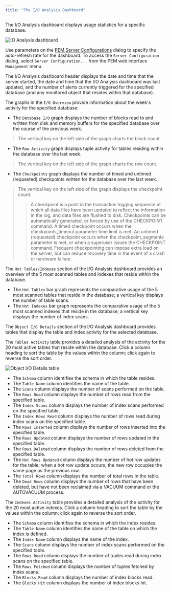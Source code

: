 ```yaml
---
title: "The I/O Analysis Dashboard"
---
```


<div id="io_analysis_dashboard" class="registered_link"></div>

The I/O Analysis dashboard displays usage statistics for a specific database.

![IO Analysis dashboard](../../images/io_analysis_dashboard.png)

Use parameters on the [PEM Server Configurations](../../04_toc_pem_features/02_pem_server_config/#pem_server_config) dialog to specify the auto-refresh rate for the dashboard. To access the `Server Configuration` dialog, select `Server Configuration...` from the PEM web interface `Management` menu.

The I/O Analysis dashboard header displays the date and time that the server started, the date and time that the I/O Analysis dashboard was last updated, and the number of alerts currently triggered for the specified database (and any monitored object that resides within that database).

The graphs in the `I/O Overview` provide information about the week's activity for the specified database:

-   The `Database I/O` graph displays the number of blocks read to and written from disk and memory buffers for the specified database over the course of the previous week.

> The vertical key on the left side of the graph charts the block count.

-   The `Row Activity` graph displays tuple activity for tables residing within the database over the last week.

> The vertical key on the left side of the graph charts the row count.

-   The `Checkpoints` graph displays the number of timed and untimed (requested) checkpoints written for the database over the last week.

> The vertical key on the left side of the graph displays the checkpoint count.
>
> > A checkpoint is a point in the transaction logging sequence at which all data files have been updated to reflect the information in the log, and data files are flushed to disk. Checkpoints can be automatically generated, or forced by use of the CHECKPOINT command. A timed checkpoint occurs when the checkpoints_timeout parameter time limit is met. An untimed (requested) checkpoint occurs when the checkpoint_segments parameter is met, or when a superuser issues the CHECKPOINT command. Frequent checkpointing can impose extra load on the server, but can reduce recovery time in the event of a crash or hardware failure.

The `Hot Tables/Indexes` section of the I/O Analysis dashboard provides an overview of the 5 most scanned tables and indexes that reside within the database.

-   The `Hot Tables` bar graph represents the comparative usage of the 5 most scanned tables that reside in the database; a vertical key displays the number of table scans.
-   The `Hot Indexes` bar graph represents the comparative usage of the 5 most scanned indexes that reside in the database; a vertical key displays the number of index scans.

The `Object I/O Details` section of the I/O Analysis dashboard provides tables that display the table and index activity for the selected database.

The `Tables Activity` table provides a detailed analysis of the activity for the 20 most active tables that reside within the database. Click a column heading to sort the table by the values within the column; click again to reverse the sort order.

![Object I/O Details table](../../images/object_io_details_table.png)

-   The `Schema` column identifies the schema in which the table resides.
-   The `Table Name` column identifies the name of the table.
-   The `Scans` column displays the number of scans performed on the table.
-   The `Rows Read` column displays the number of rows read from the specified table.
-   The `Index Scans` column displays the number of index scans performed on the specified table.
-   The `Index Rows Read` column displays the number of rows read during index scans on the specified table.
-   The `Rows Inserted` column displays the number of rows inserted into the specified table.
-   The `Rows Updated` column displays the number of rows updated in the specified table.
-   The `Rows Deleted` column displays the number of rows deleted from the specified table.
-   The `Hot Rows Updated` column displays the number of hot row updates for the table; when a hot row update occurs, the new row occupies the same page as the previous row.
-   The `Total Rows` column displays the number of total rows in the table.
-   The `Dead Rows` column displays the number of rows that have been deleted, but have not been reclaimed via a VACUUM command or the AUTOVACUUM process.

The `Indexes Activity` table provides a detailed analysis of the activity for the 20 most active indexes. Click a column heading to sort the table by the values within the column; click again to reverse the sort order.

-   The `Schema` column identifies the schema in which the index resides.
-   The `Table Name` column identifies the name of the table on which the index is defined.
-   The `Index Name` column displays the name of the index.
-   The `Scans` column displays the number of index scans performed on the specified table.
-   The `Rows Read` column displays the number of tuples read during index scans on the specified table.
-   The `Rows Fetched` column displays the number of tuples fetched by index scans.
-   The `Blocks Read` column displays the number of index blocks read.
-   The `Blocks Hit` column displays the number of index blocks hit.
